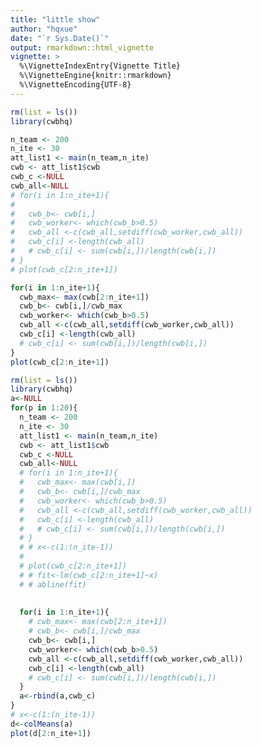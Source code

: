 ```yaml
---
title: "little show"
author: "hqxue"
date: "`r Sys.Date()`"
output: rmarkdown::html_vignette
vignette: >
  %\VignetteIndexEntry{Vignette Title}
  %\VignetteEngine{knitr::rmarkdown}
  %\VignetteEncoding{UTF-8}
---
```


```r
rm(list = ls())
library(cwbhq)

n_team <- 200
n_ite <- 30
att_list1 <- main(n_team,n_ite)
cwb <- att_list1$cwb
cwb_c <-NULL
cwb_all<-NULL
# for(i in 1:n_ite+1){
#  
#   cwb_b<- cwb[i,]
#   cwb_worker<- which(cwb_b>0.5)
#   cwb_all <-c(cwb_all,setdiff(cwb_worker,cwb_all))
#   cwb_c[i] <-length(cwb_all)
#   # cwb_c[i] <- sum(cwb[i,])/length(cwb[i,])
# }
# plot(cwb_c[2:n_ite+1])

for(i in 1:n_ite+1){
  cwb_max<- max(cwb[2:n_ite+1])
  cwb_b<- cwb[i,]/cwb_max
  cwb_worker<- which(cwb_b>0.5)
  cwb_all <-c(cwb_all,setdiff(cwb_worker,cwb_all))
  cwb_c[i] <-length(cwb_all)
  # cwb_c[i] <- sum(cwb[i,])/length(cwb[i,])
}
plot(cwb_c[2:n_ite+1])
```





```r
rm(list = ls())
library(cwbhq)
a<-NULL
for(p in 1:20){
  n_team <- 200
  n_ite <- 30
  att_list1 <- main(n_team,n_ite)
  cwb <- att_list1$cwb
  cwb_c <-NULL
  cwb_all<-NULL
  # for(i in 1:n_ite+1){
  #   cwb_max<- max(cwb[i,])
  #   cwb_b<- cwb[i,]/cwb_max
  #   cwb_worker<- which(cwb_b>0.5)
  #   cwb_all <-c(cwb_all,setdiff(cwb_worker,cwb_all))
  #   cwb_c[i] <-length(cwb_all)
  #   # cwb_c[i] <- sum(cwb[i,])/length(cwb[i,])
  # }
  # # x<-c(1:(n_ite-1))
  # 
  # plot(cwb_c[2:n_ite+1])
  # # fit<-lm(cwb_c[2:n_ite+1]~x)
  # # abline(fit)
  
  
  for(i in 1:n_ite+1){
    # cwb_max<- max(cwb[2:n_ite+1])
    # cwb_b<- cwb[i,]/cwb_max
    cwb_b<- cwb[i,]
    cwb_worker<- which(cwb_b>0.5)
    cwb_all <-c(cwb_all,setdiff(cwb_worker,cwb_all))
    cwb_c[i] <-length(cwb_all)
    # cwb_c[i] <- sum(cwb[i,])/length(cwb[i,])
  }
  a<-rbind(a,cwb_c)
}
# x<-c(1:(n_ite-1))
d<-colMeans(a)
plot(d[2:n_ite+1])




```

